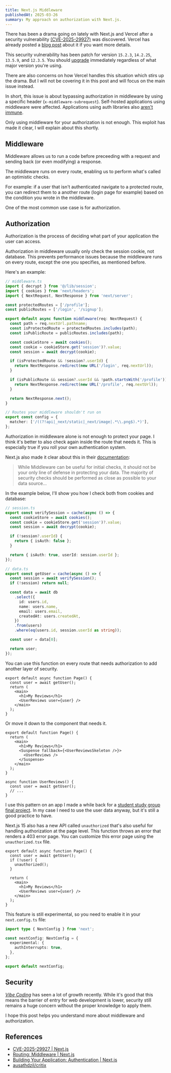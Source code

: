 ```yaml
---
title: Next.js Middleware
publishedAt: 2025-03-26
summary: My approach on authorization with Next.js.
---
```


There has been a drama going on lately with Next.js and Vercel after a security vulnerability [(CVE-2025-29927)](https://github.com/advisories/GHSA-f82v-jwr5-mffw) was discovered. Vercel has already posted a [blog post](https://nextjs.org/blog/cve-2025-29927) about it if you want more details.

This security vulnerability has been patch for version `15.2.3`, `14.2.25`, `13.5.9`, and `12.3.5`. You should [upgrade](https://nextjs.org/docs/app/building-your-application/upgrading) immediately regardless of what major version you're using.

There are also concerns on how Vercel handles this situation which stirs up the drama. But I will not be covering it in this post and will focus on the main issue instead.

In short, this issue is about bypassing authorization in middleware by using a specific header (`x-middleware-subrequest`). Self-hosted applications using middleware were affected. Applications using auth libraries also [aren't immune](https://clerk.com/blog/cve-2025-29927).

Only using middleware for your authorization is not enough. This exploit has made it clear, I will explain about this shortly.

## Middleware

Middleware allows us to run a code before preceeding with a request and sending back (or even modifying) a response.

The middleware runs on every route, enabling us to perform what's called an optimistic checks.

For example: if a user that isn't authenticated navigate to a protected route, you can redirect them to a another route (login page for example) based on the condition you wrote in the middleware.

One of the most common use case is for authorization.

## Authorization

Authorization is the process of deciding what part of your application the user can access.

Authorization in middleware usually only check the session cookie, not database. This prevents performance issues because the middleware runs on every route, except the one you specifies, as mentioned before.

Here's an example:

```ts
// middleware.ts
import { decrypt } from '@/lib/session';
import { cookies } from 'next/headers';
import { NextRequest, NextResponse } from 'next/server';

const protectedRoutes = ['/profile'];
const publicRoutes = ['/login', '/signup'];

export default async function middleware(req: NextRequest) {
  const path = req.nextUrl.pathname;
  const isProtectedRoute = protectedRoutes.includes(path);
  const isPublicRoute = publicRoutes.includes(path);

  const cookieStore = await cookies();
  const cookie = cookieStore.get('session')?.value;
  const session = await decrypt(cookie);

  if (isProtectedRoute && !session?.userId) {
    return NextResponse.redirect(new URL('/login', req.nextUrl));
  }

  if (isPublicRoute && session?.userId && !path.startsWith('/profile')) {
    return NextResponse.redirect(new URL('/profile', req.nextUrl));
  }

  return NextResponse.next();
}

// Routes your middleware shouldn't run on
export const config = {
  matcher: ['/((?!api|_next/static|_next/image|.*\\.png$).*)'],
};
```

Authorization in middleware alone is not enough to protect your page. I think it's better to also check again inside the route that needs it. This is especially true if you roll your own authentication system.

Next.js also made it clear about this in their [documentation](https://nextjs.org/docs/app/building-your-application/authentication#optimistic-checks-with-middleware-optional:~:text=While%20Middleware%20can%20be%20useful%20for%20initial%20checks%2C%20it%20should%20not%20be%20your%20only%20line%20of%20defense%20in%20protecting%20your%20data.%20The%20majority%20of%20security%20checks%20should%20be%20performed%20as%20close%20as%20possible%20to%20your%20data%20source):

> While Middleware can be useful for initial checks, it should not be your only line of defense in protecting your data. The majority of security checks should be performed as close as possible to your data source...

In the example below, I'll show you how I check both from cookies and database:

```ts
// session.ts
export const verifySession = cache(async () => {
  const cookieStore = await cookies();
  const cookie = cookieStore.get('session')?.value;
  const session = await decrypt(cookie);

  if (!session?.userId) {
    return { isAuth: false };
  }

  return { isAuth: true, userId: session.userId };
});
```

```ts
// data.ts
export const getUser = cache(async () => {
  const session = await verifySession();
  if (!session) return null;

  const data = await db
    .select({
      id: users.id,
      name: users.name,
      email: users.email,
      createdAt: users.createdAt,
    })
    .from(users)
    .where(eq(users.id, session.userId as string));

  const user = data[0];

  return user;
});
```

You can use this function on every route that needs authorization to add another layer of security.

```tsx
export default async function Page() {
  const user = await getUser();
  return (
    <main>
      <h1>My Reviews</h1>
      <UserReviews user={user} />
    </main>
  );
}
```

Or move it down to the component that needs it.

```tsx
export default function Page() {
  return (
    <main>
      <h1>My Reviews</h1>
      <Suspense fallback={<UserReviewsSkeleton />}>
        <UserReviews />
      </Suspense>
    </main>
  );
}

async function UserReviews() {
  const user = await getUser();
  // ...
}
```

I use this pattern on an app I made a while back for a [student study group final project](https://github.com/ausathdzil/critix). In my case I need to use the user data anyway, but it's still a good practice to have.

Next.js 15 also has a new API called `unauthorized` that's also useful for handling authorization at the page level. This function throws an error that renders a 403 error page. You can customize this error page using the `unauthorized.tsx` file.

```tsx
export default async function Page() {
  const user = await getUser();
  if (!user) {
    unauthorized();
  }

  return (
    <main>
      <h1>My Reviews</h1>
      <UserReviews user={user} />
    </main>
  );
}
```

This feature is still experimental, so you need to enable it in your `next.config.ts` file:

```ts
import type { NextConfig } from 'next';

const nextConfig: NextConfig = {
  experimental: {
    authInterrupts: true,
  },
};

export default nextConfig;
```

## Security

[_Vibe Coding_](https://x.com/karpathy/status/1886192184808149383) has seen a lot of growth recently. While it's good that this means the barrier of entry for web development is lower, security still remains a huge concern without the proper knowledge to apply them.

I hope this post helps you understand more about middleware and authorization.

## References

- [CVE-2025-29927 | Next.js](https://nextjs.org/blog/cve-2025-29927)
- [Routing: Middleware | Next.js](https://nextjs.org/docs/app/building-your-application/routing/middleware)
- [Building Your Application: Authentication | Next.js](https://nextjs.org/docs/app/building-your-application/authentication)
- [ausathdzil/critix](https://github.com/ausathdzil/critix/)
